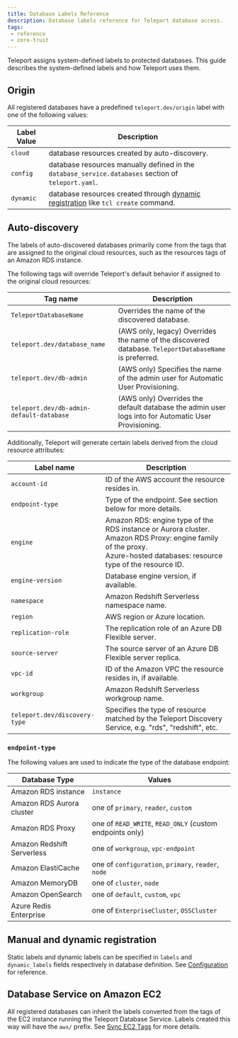 ```yaml
---
title: Database Labels Reference
description: Database labels reference for Teleport database access.
tags:
 - reference
 - zero-trust
---
```


Teleport assigns system-defined labels to protected databases. This guide
describes the system-defined labels and how Teleport uses them.

## Origin

All registered databases have a predefined `teleport.dev/origin` label with one
of the following values:

| Label Value | Description |
| - | - |
| `cloud`   | database resources created by auto-discovery. |
| `config`  | database resources manually defined in the `database_service.databases` section of `teleport.yaml`. |
| `dynamic` | database resources created through [dynamic registration](../../../enroll-resources/database-access/guides/dynamic-registration.mdx) like `tcl create` command. |

## Auto-discovery

The labels of auto-discovered databases primarily come from the tags that are
assigned to the original cloud resources, such as the resources tags of an
Amazon RDS instance. 

The following tags will override Teleport's default behavior if assigned to the
original cloud resources:

| Tag name | Description |
| - | - |
| `TeleportDatabaseName`                   | Overrides the name of the discovered database. |
| `teleport.dev/database_name`             | (AWS only, legacy) Overrides the name of the discovered database. `TeleportDatabaseName` is preferred. |
| `teleport.dev/db-admin`                  | (AWS only) Specifies the name of the admin user for Automatic User Provisioning. |
| `teleport.dev/db-admin-default-database` | (AWS only) Overrides the default database the admin user logs into for Automatic User Provisioning. |

Additionally, Teleport will generate certain labels derived from the cloud
resource attributes:

| Label name | Description |
| - | - |
| `account-id`       | ID of the AWS account the resource resides in. |
| `endpoint-type`    | Type of the endpoint. See section below for more details. |
| `engine`           | Amazon RDS: engine type of the RDS instance or Aurora cluster.<br/>Amazon RDS Proxy: engine family of the proxy.<br/>Azure-hosted databases: resource type of the resource ID. |
| `engine-version`   | Database engine version, if available. |
| `namespace`        | Amazon Redshift Serverless namespace name. |
| `region`           | AWS region or Azure location. |
| `replication-role` | The replication role of an Azure DB Flexible server. |
| `source-server`    | The source server of an Azure DB Flexible server replica. |
| `vpc-id`           | ID of the Amazon VPC the resource resides in, if available. |
| `workgroup`        | Amazon Redshift Serverless workgroup name. |
| `teleport.dev/discovery-type` | Specifies the type of resource matched by the Teleport Discovery Service, e.g. "rds", "redshift", etc. |

### `endpoint-type`

The following values are used to indicate the type of the database endpoint:

| Database Type | Values |
| - | - |
| Amazon RDS instance              | `instance` |
| Amazon RDS Aurora cluster        | one of `primary`, `reader`, `custom` |
| Amazon RDS Proxy                 | one of `READ_WRITE`, `READ_ONLY` (custom endpoints only) |
| Amazon Redshift Serverless       | one of `workgroup`, `vpc-endpoint` |
| Amazon ElastiCache               | one of `configuration`, `primary`, `reader`, `node` |
| Amazon MemoryDB                  | one of `cluster`, `node` |
| Amazon OpenSearch                | one of `default`, `custom`, `vpc` |
| Azure Redis Enterprise           | one of `EnterpriseCluster`, `OSSCluster` |

## Manual and dynamic registration

Static labels and dynamic labels can be specified in `labels` and
`dynamic_labels` fields respectively in database definition. See
[Configuration](./configuration.mdx) for reference.

## Database Service on Amazon EC2

All registered databases can inherit the labels converted from the tags of the
EC2 instance running the Teleport Database Service. Labels created this way
will have the `aws/` prefix. See [Sync EC2
Tags](../../../zero-trust-access/management/guides/ec2-tags.mdx) for more details.
